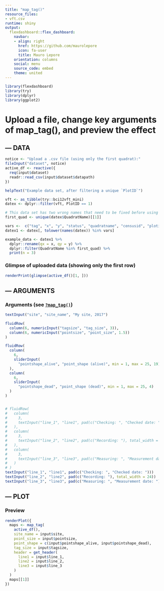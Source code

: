 ```yaml
---
title: "map_tag()"
resource_files:
- vft.csv
runtime: shiny
output:
  flexdashboard::flex_dashboard:
    navbar:
    - align: right
      href: https://github.com/maurolepore
      icon: fa-user
      title: Mauro Lepore
    orientation: columns
    social: menu
    source_code: embed
    theme: united
---
```


```r
library(flexdashboard)
library(try)
library(dplyr)
library(ggplot2)
```

Upload a file, change key arguments of map_tag(), and preview the effect
=======================================================================

--- DATA {data-width=350}
-----------------------------------------------------------------------

```r
notice <- "Upload a .csv file (using only the first quadrat):"
fileInput("dataset", notice)
active_df <- reactive({
  req(input$dataset)
  readr::read_csv(input$dataset$datapath)
})
```

```r
helpText("Example data set, after filtering a unique `PlotID`")

vft <- as_tibble(try::bci12vft_mini)
datex <- dplyr::filter(vft, PlotID == 1)

# This data set has two wrong names that need to be fixed before using map_tag()
first_quad <- unique(datex$QuadratName)[[1]]

vars <-  c("tag", "x", "y", "status", "quadratname", "censusid", "plotid")
datex1 <- datex[, tolower(names(datex)) %in% vars]

example_data <- datex1 %>% 
  dplyr::rename(qx = x, qy = y) %>% 
  dplyr::filter(QuadratName %in% first_quad) %>% 
  print(n = 3)
```

### Glimpse of uploaded data (showing only the first row) {data-height=35}

```r
renderPrint(glimpse(active_df()[1, ]))
```

--- ARGUMENTS {data-width=250}
-----------------------------------------------------------------------

### Arguments (see [`?map_tag()`](https://goo.gl/86gjjB)) {data-height=65}

```r
textInput("site", "site_name", "My site, 2017")

fluidRow(
  column(6, numericInput("tagsize", "tag_size", 3)),
  column(6, numericInput("pointsize", "point_size", 1.5))
)

fluidRow(
  column(
    6, 
    sliderInput(
      "pointshape_alive", "point_shape (alive)", min = 1, max = 25, 19)
  ),
  column(
    6, 
    sliderInput(
      "pointshape_dead", "point_shape (dead)", min = 1, max = 25, 4)
  )
)


# fluidRow(
#   column(
#     3,
#     textInput("line_1", "line1", pad(c("Checking: ", "Checked date: ")))
#   ),
#   column(
#     3,
#     textInput("line_2", "line2", pad(c("Recording: "), total_width = 24))
#   ),
#   column(
#     3,
#     textInput("line_3", "line3", pad(c("Measuring: ", "Measurement date: ")))
#   )
# )
textInput("line_1", "line1", pad(c("Checking: ", "Checked date: ")))
textInput("line_2", "line2", pad(c("Recording: "), total_width = 24))
textInput("line_3", "line3", pad(c("Measuring: ", "Measurement date: ")))
```

--- PLOT {data-width=350}
-----------------------------------------------------------------------

### Preview

```r
renderPlot({
  maps <- map_tag(
    active_df(), 
    site_name = input$site,
    point_size = input$pointsize,
    point_shape = c(input$pointshape_alive, input$pointshape_dead),
    tag_size = input$tagsize,
    header = get_header(
      line1 = input$line_1,
      line2 = input$line_2,
      line3 = input$line_3
    )
  )
  maps[[1]]
})
```

